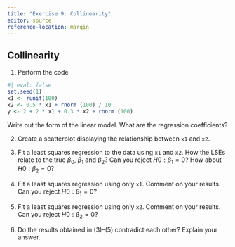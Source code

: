 ```yaml
---
title: "Exercise 9: Collinearity"
editor: source
reference-location: margin
---
```


::: callout-note

:::


## Collinearity

<!-- ISL 3.14 -->

1. Perform the code

```r
#| eval: false
set.seed(1)
x1 <- runif(100)
x2 <- 0.5 * x1 + rnorm (100) / 10
y <- 2 + 2 * x1 + 0.3 * x2 + rnorm (100)
```


  Write out the form of the linear model. What are the regression coefficients?


2. Create a scatterplot displaying the relationship between `x1` and `x2`.


3. Fit a least squares regression to the data using `x1` and `x2`. How the LSEs relate to the true $\beta_0$, $\beta_1$ and $\beta_2$? Can you reject $H0 : \beta_1 = 0$? How about $H0 : \beta_2 = 0$?


4. Fit a least squares regression using only `x1`. Comment on your results. Can you reject $H0 : \beta_1 = 0$?


5. Fit a least squares regression using only `x2`. Comment on your results. Can you reject $H0 : \beta_2 = 0$?


6. Do the results obtained in (3)–(5) contradict each other? Explain your answer.
